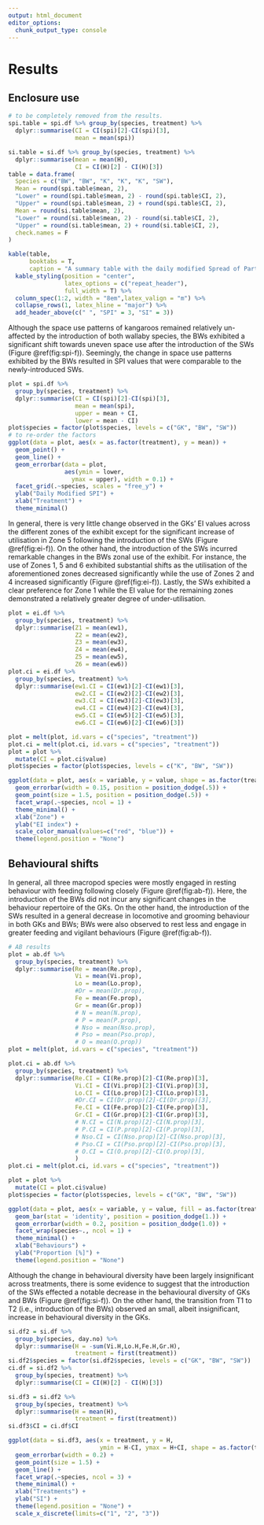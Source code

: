 ---
output: html_document
editor_options: 
  chunk_output_type: console
---
# Results {#results}


## Enclosure use
```{r si-t, eval = F}
# to be completely removed from the results.
spi.table = spi.df %>% group_by(species, treatment) %>%
  dplyr::summarise(CI = CI(spi)[2]-CI(spi)[3],
                   mean = mean(spi))

si.table = si.df %>% group_by(species, treatment) %>% 
  dplyr::summarise(mean = mean(H),
                   CI = CI(H)[2] - CI(H)[3])
table = data.frame(
  Species = c("BW", "BW", "K", "K", "K", "SW"),
  Mean = round(spi.table$mean, 2),
  "Lower" = round(spi.table$mean, 2) - round(spi.table$CI, 2),
  "Upper" = round(spi.table$mean, 2) + round(spi.table$CI, 2),
  Mean = round(si.table$mean, 2),
  "Lower" = round(si.table$mean, 2) - round(si.table$CI, 2),
  "Upper" = round(si.table$mean, 2) + round(si.table$CI, 2),
  check.names = F
)

kable(table,
      booktabs = T,
      caption = "A summary table with the daily modified Spread of Participation (SPI) index and Shannon H-index (SI) values of resident Ks and introduced BWs and SWs across the three treatment levels.") %>%
  kable_styling(position = "center", 
                latex_options = c("repeat_header"),
                full_width = T) %>%
  column_spec(1:2, width = "8em",latex_valign = "m") %>%
  collapse_rows(1, latex_hline = "major") %>%
  add_header_above(c(" ", "SPI" = 3, "SI" = 3)) 

```

Although the space use patterns of kangaroos remained relatively un-affected by the introduction of both wallaby species, the BWs exhibited a significant shift towards uneven space use after the introduction of the SWs (Figure \@ref(fig:spi-f)). Seemingly, the change in space use patterns exhibited by the BWs resulted in SPI values that were comparable to the newly-introduced SWs.

```{r spi-f, fig.cap= "The Modified Spread of Participation Index (SPI) of Grey Kangaroos (*n* = 6; GKs), Bennett's wallabies (*n* = 4; BWs) and Swamp wallabies (*n* = 2; SWs) describing spatial use of a mixed-species exhibit in the Singapore Zoo. Treatment levels are indicated on the x-axis."}
plot = spi.df %>%
  group_by(species, treatment) %>%
  dplyr::summarise(CI = CI(spi)[2]-CI(spi)[3],
                   mean = mean(spi),
                   upper = mean + CI,
                   lower = mean - CI)
plot$species = factor(plot$species, levels = c("GK", "BW", "SW")) 
# to re-order the factors
ggplot(data = plot, aes(x = as.factor(treatment), y = mean)) +
  geom_point() +
  geom_line() +    
  geom_errorbar(data = plot, 
                aes(ymin = lower,
                  ymax = upper), width = 0.1) +
  facet_grid(.~species, scales = "free_y") +
  ylab("Daily Modified SPI") +
  xlab("Treatment") +
  theme_minimal()
```

In general, there is very little change observed in the GKs' EI values across the different zones of the exhibit except for the significant increase of utilisation in Zone 5 following the introduction of the SWs (Figure \@ref(fig:ei-f)). On the other hand, the introduction of the SWs incurred remarkable changes in the BWs zonal use of the exhibit. For instance, the use of Zones 1, 5 and 6 exhibited substantial shifts as the utilisation of the aforementioned zones decreased significantly while the use of Zones 2 and 4 increased significantly (Figure \@ref(fig:ei-f)). Lastly, the SWs exhibited a clear preference for Zone 1 while the EI value for the remaining zones demonstrated a relatively greater degree of under-utilisation.

```{r ei-f, fig.cap= "The Electivity Index values (EI; -1 to 1) of resident Ks and introduced BWs and SWs across six separate zones within a mixed-species exhibit. Different shapes are used to represent the different treatments: circles, triangles and squares are used to represent Treatments 1, 2 and 3 respectively. Here, degree of utilisation corresponds to blue and red color; EI values above 0 describes extent of utilisation (i.e., coloured blue) while EI values below 0 describes extent of under-utilisation (i.e., coloured red)."}
plot = ei.df %>%
  group_by(species, treatment) %>%
  dplyr::summarise(Z1 = mean(ew1),
                   Z2 = mean(ew2),
                   Z3 = mean(ew3),
                   Z4 = mean(ew4),
                   Z5 = mean(ew5),
                   Z6 = mean(ew6))
plot.ci = ei.df %>%
  group_by(species, treatment) %>%
  dplyr::summarise(ew1.CI = CI(ew1)[2]-CI(ew1)[3],
                   ew2.CI = CI(ew2)[2]-CI(ew2)[3],
                   ew3.CI = CI(ew3)[2]-CI(ew3)[3],
                   ew4.CI = CI(ew4)[2]-CI(ew4)[3],
                   ew5.CI = CI(ew5)[2]-CI(ew5)[3],
                   ew6.CI = CI(ew6)[2]-CI(ew6)[3])

plot = melt(plot, id.vars = c("species", "treatment"))
plot.ci = melt(plot.ci, id.vars = c("species", "treatment"))
plot = plot %>%
  mutate(CI = plot.ci$value)
plot$species = factor(plot$species, levels = c("K", "BW", "SW"))

ggplot(data = plot, aes(x = variable, y = value, shape = as.factor(treatment), ymin = value-CI, ymax = value+CI, color = value > 0)) + 
  geom_errorbar(width = 0.15, position = position_dodge(.5)) +
  geom_point(size = 1.5, position = position_dodge(.5)) +
  facet_wrap(.~species, ncol = 1) +
  theme_minimal() +
  xlab("Zone") +
  ylab("EI index") +
  scale_color_manual(values=c("red", "blue")) +
  theme(legend.position = "None")
```

\newpage

## Behavioural shifts

In general, all three macropod species were mostly engaged in resting behaviour with feeding following closely (Figure \@ref(fig:ab-f)). Here, the introduction of the BWs did not incur any significant changes in the behaviour repertoire of the GKs. On the other hand, the introduction of the SWs resulted in a general decrease in locomotive and grooming behaviour in both GKs and BWs; BWs were also observed to rest less and engage in greater feeding and vigilant behaviours (Figure \@ref(fig:ab-f)).

```{r ab-f, fig.cap= "The activity budgets of Grey kangaroos (GK), Bennett's wallabies (BWs) and Swamp wallabies (SWs) as computed across the different treatments (i.e., T1--T3). Treatment 1, 2 and 3 are colored red, green and blue, respectively. Simultaneous behaviours that occur < 1% across all three treatments were removed (i.e., Dr, N, P, Nso, Pso, O)."}
# AB results
plot = ab.df %>%
  group_by(species, treatment) %>%
  dplyr::summarise(Re = mean(Re.prop),
                   Vi = mean(Vi.prop),
                   Lo = mean(Lo.prop),
                   #Dr = mean(Dr.prop),
                   Fe = mean(Fe.prop),
                   Gr = mean(Gr.prop))
                   # N = mean(N.prop),
                   # P = mean(P.prop),
                   # Nso = mean(Nso.prop),
                   # Pso = mean(Pso.prop),
                   # O = mean(O.prop))
plot = melt(plot, id.vars = c("species", "treatment"))

plot.ci = ab.df %>%
  group_by(species, treatment) %>%
  dplyr::summarise(Re.CI = CI(Re.prop)[2]-CI(Re.prop)[3],
                   Vi.CI = CI(Vi.prop)[2]-CI(Vi.prop)[3],
                   Lo.CI = CI(Lo.prop)[2]-CI(Lo.prop)[3],
                   #Dr.CI = CI(Dr.prop)[2]-CI(Dr.prop)[3],
                   Fe.CI = CI(Fe.prop)[2]-CI(Fe.prop)[3],
                   Gr.CI = CI(Gr.prop)[2]-CI(Gr.prop)[3],
                   # N.CI = CI(N.prop)[2]-CI(N.prop)[3],
                   # P.CI = CI(P.prop)[2]-CI(P.prop)[3],
                   # Nso.CI = CI(Nso.prop)[2]-CI(Nso.prop)[3],
                   # Pso.CI = CI(Pso.prop)[2]-CI(Pso.prop)[3],
                   # O.CI = CI(O.prop)[2]-CI(O.prop)[3],
                   )
plot.ci = melt(plot.ci, id.vars = c("species", "treatment"))

plot = plot %>%
  mutate(CI = plot.ci$value)
plot$species = factor(plot$species, levels = c("GK", "BW", "SW"))

ggplot(data = plot, aes(x = variable, y = value, fill = as.factor(treatment), ymin = value-CI, ymax = value+CI)) + 
  geom_bar(stat = 'identity', position = position_dodge(1.)) +
  geom_errorbar(width = 0.2, position = position_dodge(1.0)) +
  facet_wrap(species~., ncol = 1) +
  theme_minimal() +
  xlab("Behaviours") +
  ylab("Proportion [%]") +
  theme(legend.position = "None")

```

Although the change in behavioural diversity have been largely insignificant across treatments, there is some evidence to suggest that the introduction of the SWs effected a notable decrease in the behavioural diversity of GKs and BWs (Figure \@ref(fig:si-f)). On the other hand, the transition from T1 to T2 (i.e., introduction of the BWs) observed an small, albeit insignificant, increase in behavioural diversity in the GKs.

```{r quickmath1}
si.df2 = si.df %>%
  group_by(species, day.no) %>%
  dplyr::summarise(H = -sum(Vi.H,Lo.H,Fe.H,Gr.H),
                   treatment = first(treatment))
si.df2$species = factor(si.df2$species, levels = c("GK", "BW", "SW"))
ci.df = si.df2 %>%
  group_by(species, treatment) %>%
  dplyr::summarise(CI = CI(H)[2] - CI(H)[3])

si.df3 = si.df2 %>%
  group_by(species, treatment) %>%
  dplyr::summarise(H = mean(H),
                   treatment = first(treatment))
si.df3$CI = ci.df$CI
```

```{r si-f, fig.cap= "The daily Shannon Index (SI) adapted to examine behavioural diversity in Grey Kangaroos (*n* = 6; GKs), Bennett's wallabies (*n* = 4; BWs) and Swamp wallabies (*n* = 2; SWs). Here, greater SI values describes a greater diversity in exhibited behaviour and is usually indicative of better animal welfare."}
ggplot(data = si.df3, aes(x = treatment, y = H, 
                          ymin = H-CI, ymax = H+CI, shape = as.factor(treatment))) + 
  geom_errorbar(width = 0.2) +
  geom_point(size = 1.5) +
  geom_line() +
  facet_wrap(.~species, ncol = 3) +
  theme_minimal() +
  xlab("Treatments") +
  ylab("SI") +
  theme(legend.position = "None") +
  scale_x_discrete(limits=c("1", "2", "3"))

```
